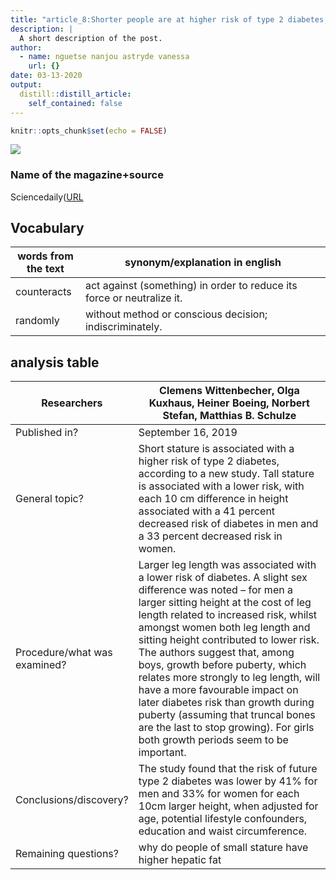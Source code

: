 ```yaml
---
title: "article_8:Shorter people are at higher risk of type 2 diabetes, study shows"
description: |
  A short description of the post.
author:
  - name: nguetse nanjou astryde vanessa
    url: {}
date: 03-13-2020
output:
  distill::distill_article:
    self_contained: false
---
```


```r
knitr::opts_chunk$set(echo = FALSE)
```

![](https://cosmos-images2.imgix.net/file/spina/photo/20311/190910-HEIGHT_full.jpg?ixlib=rails-2.1.4&auto=format&ch=Width%2CDPR&fit=max&w=1400)

### Name of the magazine+source

 Sciencedaily([URL](www.sciencedaily.com/releases/2019/09/190916182500.htm)



## Vocabulary

  words from the text |   synonym/explanation in english                                       |
| -------------------- | ---------------------------------------------------------------------- |
| counteracts          | act against (something) in order to reduce its force or neutralize it. |
| randomly             |  without method or conscious decision; indiscriminately.               |

## analysis table

  Researchers                    | Clemens Wittenbecher, Olga Kuxhaus, Heiner Boeing, Norbert Stefan, Matthias B. Schulze                                                                                                                                                                                                                                                                                                                                                                                                                                                                                                    |
| ------------------------------- | ----------------------------------------------------------------------------------------------------------------------------------------------------------------------------------------------------------------------------------------------------------------------------------------------------------------------------------------------------------------------------------------------------------------------------------------------------------------------------------------------------------------------------------------------------------------------------------------- |
| Published   in?                 | September 16, 2019                                                                                                                                                                                                                                                                                                                                                                                                                                                                                                                                                                        |
| General topic?                  |  Short stature is associated with a higher risk of type 2 diabetes, according to a new study. Tall stature is associated with a lower risk, with each 10 cm difference in height associated with a 41 percent decreased risk of diabetes in men and a 33 percent decreased risk in women.                                                                                                                                                                                                                                                                                                 |
|  Procedure/what was examined?   | Larger leg length was associated with a lower risk of diabetes. A slight sex difference was noted -- for men a larger sitting height at the cost of leg length related to increased risk, whilst amongst women both leg length and sitting height contributed to lower risk. The authors suggest that, among boys, growth before puberty, which relates more strongly to leg length, will have a more favourable impact on later diabetes risk than growth during puberty (assuming that truncal bones are the last to stop growing). For girls both growth periods seem to be important. |
| Conclusions/discovery?          | The study found that the risk of future type 2 diabetes was lower by 41% for men and 33% for women for each 10cm larger height, when adjusted for age, potential lifestyle confounders, education and waist circumference.                                                                                                                                                                                                                                                                                                                                                                |
|    Remaining questions?         | why do people of small stature have higher hepatic fat                                                                                                                                                                                                                                                                                                                                                                                                                                                                                                                                    |

